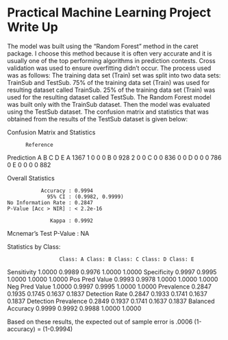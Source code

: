 Practical Machine Learning Project Write Up
========================================================
The model was built using the "Random Forest" method in the caret package.  I choose this method because it is often very accurate and it is usually one of the top performing algorithms in prediction contests.
Cross validation was used to ensure overfitting didn't occur.  The process used was as follows:  The training data set (Train) set was split into two data sets:  TrainSub and TestSub.  75% of the training data set (Train) was used for resulting dataset called TrainSub.  25% of the training data set (Train) was used for the resulting dataset called TestSub.   The Random Forest model was built only with the TrainSub dataset.  Then the model was evaluated using the TestSub dataset.  The confusion matrix and statistics that was obtained from the results of the TestSub dataset is given below:

Confusion Matrix and Statistics

          Reference
Prediction    A    B    C    D    E
         A 1367    1    0    0    0
         B    0  928    2    0    0
         C    0    0  836    0    0
         D    0    0    0  786    0
         E    0    0    0    0  882

Overall Statistics
                                          
               Accuracy : 0.9994          
                 95% CI : (0.9982, 0.9999)
    No Information Rate : 0.2847          
    P-Value [Acc > NIR] : < 2.2e-16       
                                          
                  Kappa : 0.9992          
 Mcnemar's Test P-Value : NA              

Statistics by Class:

                     Class: A Class: B Class: C Class: D Class: E
Sensitivity            1.0000   0.9989   0.9976   1.0000   1.0000
Specificity            0.9997   0.9995   1.0000   1.0000   1.0000
Pos Pred Value         0.9993   0.9978   1.0000   1.0000   1.0000
Neg Pred Value         1.0000   0.9997   0.9995   1.0000   1.0000
Prevalence             0.2847   0.1935   0.1745   0.1637   0.1837
Detection Rate         0.2847   0.1933   0.1741   0.1637   0.1837
Detection Prevalence   0.2849   0.1937   0.1741   0.1637   0.1837
Balanced Accuracy      0.9999   0.9992   0.9988   1.0000   1.0000


Based on these results, the expected out of sample error is .0006 (1-accuracy) =  (1-0.9994)


